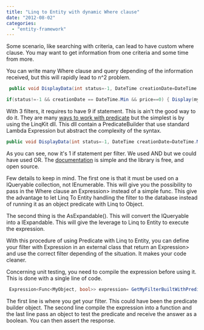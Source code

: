 ```yaml
---
title: "Linq to Entity with dynamic Where clause"
date: "2012-08-02"
categories: 
  - "entity-framework"
---
```


Some scenario, like searching with criteria, can lead to have custom where clause. You may want to get information from one criteria and some time from more.

You can write many Where clause and query depending of the information received, but this will rapidly lead to n^2 problem.


```csharp
 public void DisplayData(int status=-1, DateTime creationDate=DateTime.Min, decimal price=0) { var myData =_dataContext.Data;

if(status!=-1 && creationDate == DateTime.Min && price==0) { Display(myData.Where(d=>d.Status == status); } else if(status!=-1 && creationDate != DateTime.Min && price==0) { Display(myData.Where(d=>d.Status == status && d.Date == creationDate); } else if(...) { //... } } 
```

With 3 filters, it requires to have 9 if statement. This is ain't the good way to do it. They are many [ways to work with predicate](http://blogs.msdn.com/b/meek/archive/2008/05/02/linq-to-entities-combining-predicates.aspx "Linq to Entity Predicates") but the simplest is by using the LinqKit dll. This dll contain a PredicateBuilder that use standard Lambda Expression but abstract the complexity of the syntax.

```csharp
public void DisplayData(int status=-1, DateTime creationDate=DateTime.Min, decimal price=0) { var predicate = PredicateBuilder.True<MyObject>(); if(status!=-1) { predicate = predicate.And(e=>e.Status == status); } else if(creationDate != DateTime.Min) { predicate = predicate.And(e=>e.Date== creationDate ); } else if(price !=0) { predicate = predicate.And(e=>e.Price== price ); } var myData =_dataContext.Data; DisplaymyData.AsExpandable().Where(predicate)); } 
```

As you can see, now it's 1 if statement per filter. We used AND but we could have used OR. The [documentation](http://www.albahari.com/nutshell/predicatebuilder.aspx "predicate builder documentation") is simple and the library is free, and open source.

Few details to keep in mind. The first one is that it must be used on a IQueryable collection, not IEnumerable. This will give you the possibility to pass in the Where clause an Expression\> instead of a simple func. This give the advantage to let Linq To Entity handling the filter to the database instead of running it as an object predicate with Linq to Object.

The second thing is the AsExpandable(). This will convert the IQueryable into a IExpandable. This will give the leverage to Linq to Entity to execute the expression.

With this procedure of using Predicate with Linq to Entity, you can define your filter with Expression in an external class that return an Expression\> and use the correct filter depending of the situation. It makes your code cleaner.

Concerning unit testing, you need to compile the expression before using it. This is done with a single line of code.


```csharp
 Expression<Func<MyObject, bool>> expression= GetMyFilterBuiltWithPredicate(); var function = expression.Compile(); var responseInBoolean = function(myObject); 
```

The first line is where you get your filter. This could have been the predicate builder object. The second line compile the expression into a function and the last line pass an object to test the predicate and receive the answer as a boolean. You can then assert the response.
